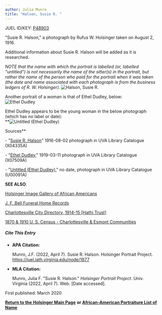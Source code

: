 ```yaml
---
author: Julia Munro
title: "Halson, Susie R. "
---
```

JUEL ID/KEY: [P48903](http://juel.iath.virginia.edu/public_person?person=48903 "P48903")

"Susie R. Halson," a photograph by Rufus W. Holsinger taken on August 2, 1916. 

Additional information about Susie R. Halson will be added as it is researched. 

_NOTE that the name with which the portrait is labelled (or, labelled "untitled") is not necessarily the name of the sitter(s) in the portrait, but rather the name of the person who paid for the portrait when it was taken (the date and name associated with each photograph is from the business ledgers of R. W. Holsinger)._ ![Halson, Susie R.](https://iiif.lib.virginia.edu/iiif/uva-lib:1044403/full/1000,1337/0/default.jpg "Halson, Susie R. ")  

Another portrait of a woman is that of Ethel Dudley, below:   
![Ethel Dudley](https://iiif.lib.virginia.edu/iiif/uva-lib:1050730/full/1000,1337/0/default.jpg "Ethel Dudlet")

Ethel Dudley appears to be the young woman in the below photograph (which has no label or date):  
**![Untitled (Ethel Dudley)](https://iiif.lib.virginia.edu/iiif/uva-lib:1039221/full/1337,1000/0/default.jpg "Untitled (Ethel Dudley)")  
  
Sources**

\- "[Susie R. Halson](https://search.lib.virginia.edu/catalog/uva-lib:1044403#?c=0&m=0&s=0&cv=0&xywh=-1215%2C836%2C2428%2C1800 "Halson, Susie R. ")" 1916-08-02 photograph in UVA Library Catalogue (X04335A)

\- "[Ethel Dudley](https://search.lib.virginia.edu/sources/images/items/uva-lib:1050730 "Ethel Dudley")," 1919-03-11 photograph in UVA Library Catalogue (X07509A)

\- "[Untitled (Ethel Dudley)](https://search.lib.virginia.edu/sources/images/items/uva-lib:1039221 "Ethel Dudley")," no date, photograph in UVA Library Catalogue (U00091A)  
  

**SEE ALSO**:

[Holsinger Image Gallery of African Americans](http://rwholsingerphotos.org/images.php "Holsinger Image Gallery of African Americans")

[J. F. Bell Funeral Home Records](http://www2.vcdh.virginia.edu/afam/raceandplace/perl_scripts/funeral_search.html "J. F. Bell Funeral Home Database")

[Charlottesville City Directory, 1914-15 \[Hathi Trust\]](https://catalog.hathitrust.org/Record/101954103 "Charlottesville City Directory, 1914-15") 

[1870 & 1910 U. S. Census - Charlottesville & Esmont Communities](http://www2.vcdh.virginia.edu/afam/raceandplace/census/search_both.html "1870 & 1910 U. S. Census: Charlottesville and Esmont Communities") 

##### **Cite This Entry**

*   **APA Citation:**
    
    Munro, J.F. (2022, April 7). Susie R. Halson. Holsinger Portrait Project. https://juel.iath.virginia.edu/node/1877
    
*   **MLA Citation:**
    
    Munro, Julia F. "Susie R. Halson." _Holsinger Portrait Project_. Univ. Virginia (2022, April 7). Web. \[Date accessed\].
    

  
First published: March 2020

[**Return to the Holsinger Main Page**](http://juel.iath.virginia.edu/node/980) **or [African-American Portraiture List of Name](http://juel.iath.virginia.edu/node/996)**